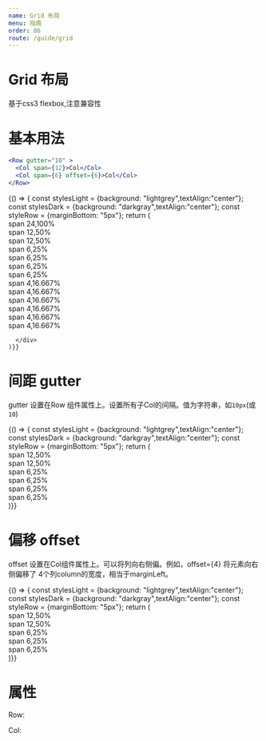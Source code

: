 ```yaml
---
name: Grid 布局
menu: 指南
order: 86
route: /guide/grid
---
```





# Grid 布局

基于css3 flexbox,注意兼容性


# 基本用法
```jsx
<Row gutter="10" >
  <Col span={12}>Col</Col>
  <Col span={6} offset={6}>Col</Col>
</Row>
```

<Playground>
  {() => {
    const stylesLight = {background: "lightgrey",textAlign:"center"};
    const stylesDark = {background: "darkgray",textAlign:"center"};
    const styleRow = {marginBottom: "5px"};
    return (
      <div>
        <Row style={styleRow}>
          <Col span={24}><div style={stylesLight}> span 24,100% </div></Col>
        </Row>
        <Row style={styleRow}>
          <Col span={12}><div style={stylesLight}> span 12,50% </div> </Col>
          <Col span={12}><div style={stylesDark}> span 12,50% </div> </Col>
        </Row>
        <Row style={styleRow}>
          <Col span={6}><div style={stylesLight}> span 6,25% </div> </Col>
          <Col span={6}><div style={stylesDark}>  span 6,25% </div> </Col>
          <Col span={6}><div style={stylesLight}> span 6,25% </div> </Col>
          <Col span={6}><div style={stylesDark}>  span 6,25% </div> </Col>
        </Row>
        <Row style={styleRow}>
          <Col span={4}><div style={stylesLight}> span 4,16.667% </div> </Col>
          <Col span={4}><div style={stylesDark}>  span 4,16.667% </div> </Col>
          <Col span={4}><div style={stylesLight}> span 4,16.667% </div> </Col>
          <Col span={4}><div style={stylesDark}>  span 4,16.667% </div> </Col>
          <Col span={4}><div style={stylesLight}> span 4,16.667% </div> </Col>
          <Col span={4}><div style={stylesDark}>  span 4,16.667% </div> </Col>
        </Row>

      </div>
    )}}
</Playground>


# 间距 gutter
gutter 设置在Row 组件属性上。设置所有子Col的间隔。值为字符串，如`10px`(或`10`)

<Playground>
  {() => {
    const stylesLight = {background: "lightgrey",textAlign:"center"};
    const stylesDark = {background: "darkgray",textAlign:"center"};
    const styleRow = {marginBottom: "5px"};
    return (
      <div>
        <Row style={styleRow} gutter="10">
          <Col span={12}><div style={stylesLight}> span 12,50% </div> </Col>
          <Col span={12}><div style={stylesDark}> span 12,50% </div> </Col>
        </Row>
        <Row style={styleRow} gutter="10">
          <Col span={6}><div style={stylesLight}> span 6,25% </div> </Col>
          <Col span={6}><div style={stylesDark}>  span 6,25% </div> </Col>
          <Col span={6}><div style={stylesLight}> span 6,25% </div> </Col>
          <Col span={6}><div style={stylesDark}>  span 6,25% </div> </Col>
        </Row>
      </div>
    )}}
</Playground>



# 偏移 offset
offset 设置在Col组件属性上。可以将列向右侧偏。例如，offset={4} 将元素向右侧偏移了 4个列column的宽度，相当于marginLeft。

<Playground>
  {() => {
    const stylesLight = {background: "lightgrey",textAlign:"center"};
    const stylesDark = {background: "darkgray",textAlign:"center"};
    const styleRow = {marginBottom: "5px"};
    return (
      <div>
        <Row style={styleRow} gutter="10">
          <Col span={12}><div style={stylesLight}> span 12,50% </div> </Col>
          <Col span={6} offset={6}><div style={stylesDark}> span 12,50% </div> </Col>
        </Row>
        <Row style={styleRow} gutter="10">
          <Col span={6}><div style={stylesLight}> span 6,25% </div> </Col>
          <Col span={6} offset={6}><div style={stylesLight}> span 6,25% </div> </Col>
          <Col span={6}><div style={stylesDark}>  span 6,25% </div> </Col>
        </Row>
      </div>
    )}}
</Playground>

# 属性

Row:
<PropsTable of={Row} />

Col:
<PropsTable of={Col} />




